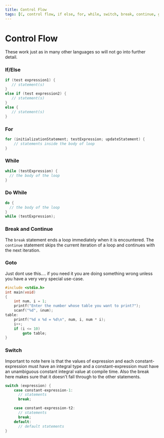 ```yaml
---
title: Control Flow
tags: [C, control flow, if else, for, while, switch, break, continue, goto]
---
```


# Control Flow

These work just as in many other languages so will not go into further detail.

### If/Else

```c
if (test expression1) {
   // statement(s)
}
else if (test expression2) {
   // statement(s)
}
else {
   // statement(s)
}
```

### For

```c
for (initializationStatement; testExpression; updateStatement) {
    // statements inside the body of loop
}
```

### While

```c
while (testExpression) {
  // the body of the loop
}
```

### Do While

```c
do {
  // the body of the loop
}
while (testExpression);
```

### Break and Continue

The `break` statement ends a loop immediately when it is encountered. The `continue` statement skips the current iteration of a loop and continues with the next iteration.

### Goto

Just dont use this.... if you need it you are doing something wrong unless you have a very very special use-case.

```c
#include <stdio.h>
int main(void)
{
    int num, i = 1;
    printf("Enter the number whose table you want to print?");
    scanf("%d", &num);
table:
    printf("%d x %d = %d\n", num, i, num * i);
    i++;
    if (i <= 10)
        goto table;
}
```

### Switch

Important to note here is that the values of expression and each constant-expression must have an integral type and a constant-expression must have an unambiguous constant integral value at compile time. Also the break here makes sure that it doesn't fall through to the other statements.

```c
switch (expression) {
    case constant-expression-1:
      // statements
      break;

    case constant-expression-t2:
      // statements
      break;
    default:
      // default statements
}
```
